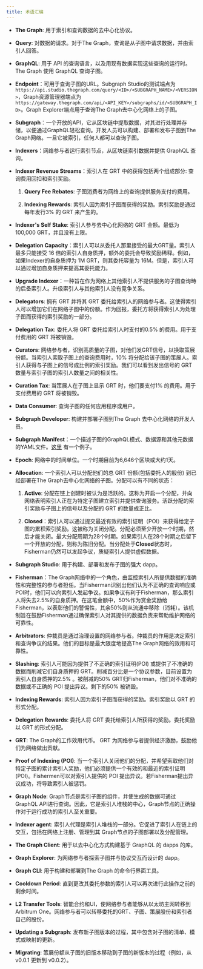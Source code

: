 ```yaml
---
title: 术语汇编
---
```


- **The Graph**: 用于索引和查询数据的去中心化协议。

- **Query**: 对数据的请求。对于The Graph，查询是从子图中请求数据，并由索引人回答。

- **GraphQL**: 用于 API 的查询语言，以及用现有数据实现这些查询的运行时。The Graph 使用 GraphQL 查询子图。

- **Endpoint**：可用于查询子图的URL。Subgraph Studio的测试端点为`https://api.studio.thegraph.com/query/<ID>/<SUBGRAPH_NAME>/<VERSION>`，Graph资源管理器端点为`https://gateway.thegraph.com/api/<API_KEY>/subgraphs/id/<SUBGRAPH_ID>`。Graph Explorer端点用于查询The Graph去中心化网络上的子图。

- **Subgraph**：一个开放的API，它从区块链中提取数据，对其进行处理并存储，以便通过GraphQL轻松查询。开发人员可以构建、部署和发布子图到The Graph网络。一旦它被索引，任何人都可以查询子图。

- **Indexers**：网络参与者运行索引节点，从区块链索引数据并提供 GraphQL 查询。

- **Indexer Revenue Streams**：索引人在 GRT 中的获得包括两个组成部分: 查询费用回扣和索引奖励。
  1. **Query Fee Rebates**: 子图消费者为网络上的查询提供服务支付的费用。

  2. **Indexing Rewards**: 索引人因为索引子图而获得的奖励。索引奖励是通过每年发行3% 的 GRT 来产生的。

- **Indexer's Self Stake**: 索引人参与去中心化网络的 GRT 金额。最低为100,000 GRT，并且没有上限。

- **Delegation Capacity**：索引人可以从委托人那里接受的最大GRT量。索引人最多只能接受 16 倍的索引人自身质押，额外的委托会导致奖励稀释。例如，如果Indexer的自身质押为 1M GRT，则其委托容量为 16M。但是，索引人可以通过增加自身质押来提高其委托能力。

- **Upgrade Indexer**：一种旨在作为网络上其他索引人不提供服务的子图查询時的后备索引人。升级索引人与其他索引人没有竞争关系。

- **Delegators**: 拥有 GRT 并将其 GRT 委托给索引人的网络参与者。这使得索引人可以增加它们在网络子图中的份额。作为回报，委托方将获得索引人为处理子图而获得的索引奖励的一部分。

- **Delegation Tax**: 委托人将 GRT 委托给索引人时支付的0.5% 的费用。用于支付费用的 GRT 将被销毁。

- **Curators**: 网络参与者，识别高质量的子图，对他们发GRT信号，以换取策展份额。当索引人索取子图上的查询费用时，10% 将分配给该子图的策展人。索引人获得与子图上的信号成比例的索引奖励。我们可以看到发出信号的 GRT 数量与索引子图的索引人数量之间的相关性。

- **Curation Tax**: 当策展人在子图上显示 GRT 时，他们要支付1% 的费用。用于支付费用的 GRT 将被销毁。

- **Data Consumer**: 查询子图的任何应用程序或用户。

- **Subgraph Developer**: 构建并部署子图到The Graph 去中心化网络的开发人员。

- **Subgraph Manifest**：一个描述子图的GraphQL模式、数据源和其他元数据的YAML文件。[这里](https://github.com/graphprotocol/example-subgraph/blob/master/subgraph.yaml) 有一个例子。

- **Epoch**: 网络中的时间单位。一个时期目前为6,646个区块或大约1天。

- **Allocation**: 一个索引人可以分配他们的总 GRT 份额(包括委托人的股份) 到已经部署在The Graph去中心化网络的子图。分配可以有不同的状态：
  1. **Active**: 分配在链上创建时被认为是活跃的。这称为开启一个分配，并向网络表明索引人正在为特定子图建立索引并提供查询服务。活跃分配的索引奖励与子图上的信号以及分配的 GRT 的数量成正比。

  2. **Closed**：索引人可以通过提交最近有效的索引证明（POI）来获得给定子图的累积索引奖励。这被称为关闭分配。分配必须至少开放一个时期，然后才能关闭。最大分配周期为28个时期。如果索引人在28个时期之后留下一个开放的分配，则称为陈旧分配。当分配处于**Closed**状态时，Fisherman仍然可以发起争议，质疑索引人提供虚假数据。

- **Subgraph Studio**: 用于构建、部署和发布子图的强大 dapp。

- **Fisherman**：The Graph网络中的一个角色，由监控索引人所提供数据的准确性和完整性的参与者担任。当Fisherman识别出他们认为不正确的查询响应或POI时，他们可以向索引人发起争议。如果争议有利于Fisherman，那么索引人将失去2.5%的自身质押。在这笔金额中，50%作为赏金奖励给Fisherman，以表彰他们的警惕性，其余50%则从流通中移除（消耗）。该机制旨在鼓励Fisherman通过确保索引人对其提供的数据负责来帮助维护网络的可靠性。

- **Arbitrators**: 仲裁员是通过治理设置的网络参与者。仲裁员的作用是决定索引和查询争议的结果。他们的目标是最大限度地提高The Graph网络的效用和可靠性。

- **Slashing**: 索引人可能因为提供了不正确的索引证明(POI) 或提供了不准确的数据而削减它们自身质押的 GRT。削减百分比是一个协议参数，目前设置为索引人自身质押的2.5% 。被削减的50% GRT归Fisherman，他们对不准确的数据或不正确的 POI 提出异议。剩下的50% 被销毁。

- **Indexing Rewards**: 索引人因为索引子图而获得的奖励。索引奖励以 GRT 的形式分配。

- **Delegation Rewards**: 委托人将 GRT 委托给索引人所获得的奖励。委托奖励以 GRT 的形式分配。

- **GRT**: The Graph的工作效用代币。 GRT 为网络参与者提供经济激励，鼓励他们为网络做出贡献。

- **Proof of Indexing (POI)**: 当一个索引人关闭他们的分配，并希望索取他们对特定子图的累计索引人奖励，他们必须提供一个有效的和最近的索引证明(POI)。Fishermen可以对索引人提供的 POI 提出异议。若Fisherman提出异议成功，将导致索引人被惩罚。

- **Graph Node**: Graph节点是索引子图的组件，并使生成的数据可通过GraphQL API进行查询。因此，它是索引人堆栈的中心，Graph节点的正确操作对于运行成功的索引人至关重要。

- **Indexer agent**: 索引人代理是索引人堆栈的一部分。它促进了索引人在链上的交互，包括在网络上注册、管理到其 Graph节点的子图部署以及分配管理。

- **The Graph Client**: 用于以去中心化方式构建基于 GraphQL 的 dapps 的库。

- **Graph Explorer**: 为网络参与者探索子图并与协议交互而设计的 dapp。

- **Graph CLI**: 用于构建和部署到The Graph 的命令行界面工具。

- **Cooldown Period**: 直到更改其委托参数的索引人可以再次进行此操作之前的剩余时间。

- **L2 Transfer Tools**: 智能合约和UI，使网络参与者能够从以太坊主网转移到Arbitrum One。网络参与者可以转移委托的GRT、子图、策展股份和索引者自己的股份。

- **Updating a Subgraph**: 发布新子图版本的过程，其中包含对子图的清单、模式或映射的更新。

- **Migrating**: 策展份额从子图的旧版本移动到子图的新版本的过程（例如，从 v0.0.1 更新到 v0.0.2）。
